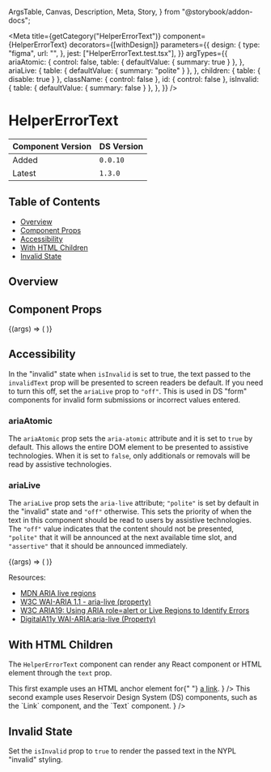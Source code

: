   ArgsTable,
  Canvas,
  Description,
  Meta,
  Story,
} from "@storybook/addon-docs";


<Meta
  title={getCategory("HelperErrorText")}
  component={HelperErrorText}
  decorators={[withDesign]}
  parameters={{
    design: {
      type: "figma",
      url: "",
    },
    jest: ["HelperErrorText.test.tsx"],
  }}
  argTypes={{
    ariaAtomic: {
      control: false,
      table: { defaultValue: { summary: true } },
    },
    ariaLive: {
      table: { defaultValue: { summary: "polite" } },
    },
    children: { table: { disable: true } },
    className: { control: false },
    id: { control: false },
    isInvalid: {
      table: { defaultValue: { summary: false } },
    },
  }}
/>

# HelperErrorText

| Component Version | DS Version |
| ----------------- | ---------- |
| Added             | `0.0.10`   |
| Latest            | `1.3.0`    |

## Table of Contents

- [Overview](#overview)
- [Component Props](#component-props)
- [Accessibility](#accessibility)
- [With HTML Children](#with-html-children)
- [Invalid State](#invalid-state)

## Overview

<Description of={HelperErrorText} />

## Component Props

<Canvas withToolbar>
  <Story
    name="HelperErrorText with Controls"
    args={{
      ariaAtomic: undefined,
      ariaLive: "polite",
      className: undefined,
      id: "helperErrorText-id",
      isInvalid: false,
      text: "This is the helper text!",
    }}
  >
    {(args) => (
      <HelperErrorText
        {...args}
        text={args.isInvalid ? "This is the error text :(" : args.text}
      />
    )}
  </Story>
</Canvas>

<ArgsTable story="HelperErrorText with Controls" />

## Accessibility

In the "invalid" state when `isInvalid` is set to true, the text passed to the
`invalidText` prop will be presented to screen readers be default. If you need
to turn this off, set the `ariaLive` prop to `"off"`. This is used in DS "form"
components for invalid form submissions or incorrect values entered.

### ariaAtomic

The `ariaAtomic` prop sets the `aria-atomic` attribute and it is set to `true`
by default. This allows the entire DOM element to be presented to assistive
technologies. When it is set to `false`, only additionals or removals will be
read by assistive technologies.

### ariaLive

The `ariaLive` prop sets the `aria-live` attribute; `"polite"` is set by default
in the "invalid" state and `"off"` otherwise. This sets the priority of when the
text in this component should be read to users by assistive technologies. The
`"off"` value indicates that the content should not be presented, `"polite"` that
it will be announced at the next available time slot, and `"assertive"` that it
should be announced immediately.

<Canvas>
  <Story
    name="With Aria Controls"
    args={{
      ariaAtomic: true,
      ariaLive: "polite",
      isInvalid: true,
    }}
  >
    {(args) => (
      <HelperErrorText
        {...args}
        text="Only invalid text can be read to screen readers with the appropriate aria-atomic and aria-live props."
      />
    )}
  </Story>
</Canvas>

Resources:

- [MDN ARIA live regions](https://developer.mozilla.org/en-US/docs/Web/Accessibility/ARIA/ARIA_Live_Regions)
- [W3C WAI-ARIA 1.1 - aria-live (property)](https://www.w3.org/TR/wai-aria-1.1/#aria-live)
- [W3C ARIA19: Using ARIA role=alert or Live Regions to Identify Errors](https://www.w3.org/TR/WCAG20-TECHS/ARIA19.html)
- [DigitalA11y WAI-ARIA:aria-live (Property)](https://www.digitala11y.com/aria-live-properties/)

## With HTML Children

The `HelperErrorText` component can render any React component or HTML element
through the `text` prop.

<Canvas>
  <Story name="With HTML Children">
    <HelperErrorText
      text={
        <>
          This first example uses an HTML anchor element for{" "}
          <a href="#">a link</a>.
        </>
      }
    />
    <HelperErrorText
      text={
        <Text>
          This second example uses Reservoir Design System (DS) components, such
          as the <Link href="#">`Link`</Link> component, and the `Text`
          component.
        </Text>
      }
    />
  </Story>
</Canvas>

## Invalid State

Set the `isInvalid` prop to `true` to render the passed text in the
NYPL "invalid" styling.

<Canvas>
  <Story name="Invalid State">
    <HelperErrorText isInvalid text="This is the error text :(" />
  </Story>
</Canvas>
